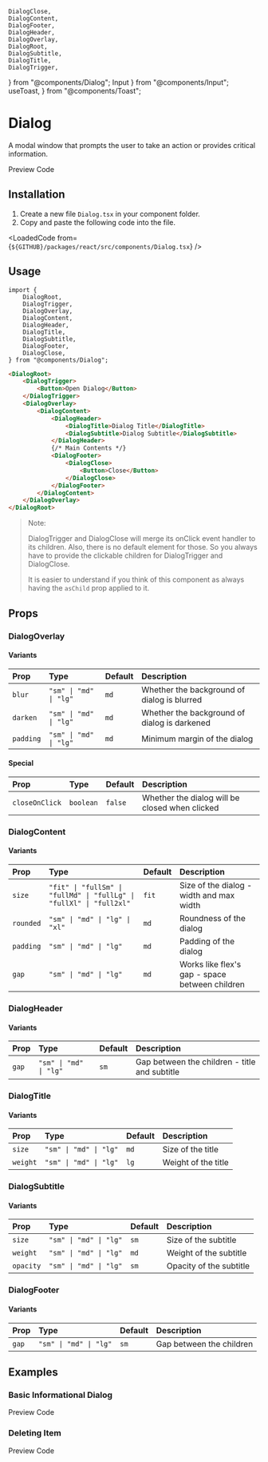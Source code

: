     DialogClose,
    DialogContent,
    DialogFooter,
    DialogHeader,
    DialogOverlay,
    DialogRoot,
    DialogSubtitle,
    DialogTitle,
    DialogTrigger,
} from "@components/Dialog";
    Input
} from "@components/Input";
    useToast,
} from "@components/Toast";

# Dialog
A modal window that prompts the user to take an action or provides critical information.

<TabProvider defaultName="preview">
    <TabList>
        <TabTrigger name="preview">Preview</TabTrigger>
        <TabTrigger name="code">Code</TabTrigger>
    </TabList>
    <TabContent name="preview">
        <Story layout="centered">
            <DialogDemo />
        </Story>
    </TabContent>
    <TabContent name="code">
        <LoadedCode from={`${GITHUB}/packages/react/src/docs/components/DialogBlocks/Preview.tsx`} />
    </TabContent>
</TabProvider>

## Installation

1. Create a new file `Dialog.tsx` in your component folder.
2. Copy and paste the following code into the file.

<LoadedCode from={`${GITHUB}/packages/react/src/components/Dialog.tsx`} />

## Usage

```tsx
import {
    DialogRoot,
    DialogTrigger,
    DialogOverlay,
    DialogContent,
    DialogHeader,
    DialogTitle,
    DialogSubtitle,
    DialogFooter,
    DialogClose,
} from "@components/Dialog";
```

```html
<DialogRoot>
    <DialogTrigger>
        <Button>Open Dialog</Button>
    </DialogTrigger>
    <DialogOverlay>
        <DialogContent>
            <DialogHeader>
                <DialogTitle>Dialog Title</DialogTitle>
                <DialogSubtitle>Dialog Subtitle</DialogSubtitle>
            </DialogHeader>
            {/* Main Contents */}
            <DialogFooter>
                <DialogClose>
                    <Button>Close</Button>
                </DialogClose>
            </DialogFooter>
        </DialogContent>
    </DialogOverlay>
</DialogRoot>
```

> Note:
>   
> DialogTrigger and DialogClose will merge its onClick event handler to its children.
> Also, there is no default element for those.
> So you always have to provide the clickable children for DialogTrigger and DialogClose.
>
> It is easier to understand if you think of this component as always having the `asChild` prop applied to it.

## Props

### DialogOverlay

#### Variants

| Prop | Type | Default | Description |
| :--- | :--- | :------ | :---------- |
| `blur` | `"sm" \| "md" \| "lg"` | `md` | Whether the background of dialog is blurred |
| `darken` | `"sm" \| "md" \| "lg"` | `md` | Whether the background of dialog is darkened |
| `padding` | `"sm" \| "md" \| "lg"` | `md` | Minimum margin of the dialog |

#### Special

| Prop | Type | Default | Description |
| :--- | :--- | :------ | :---------- |
| `closeOnClick` | `boolean` | `false` | Whether the dialog will be closed when clicked |

### DialogContent

#### Variants

| Prop | Type | Default | Description |
| :--- | :--- | :------ | :---------- |
| `size` | `"fit" \| "fullSm" \| "fullMd" \| "fullLg" \| "fullXl" \| "full2xl"` | `fit` | Size of the dialog - width and max width |
| `rounded` | `"sm" \| "md" \| "lg" \| "xl"` | `md` | Roundness of the dialog |
| `padding` | `"sm" \| "md" \| "lg"` | `md` | Padding of the dialog |
| `gap` | `"sm" \| "md" \| "lg"` | `md` | Works like flex's gap - space between children |

### DialogHeader

#### Variants

| Prop | Type | Default | Description |
| :--- | :--- | :------ | :---------- |
| `gap` | `"sm" \| "md" \| "lg"` | `sm` | Gap between the children - title and subtitle |

### DialogTitle

#### Variants

| Prop | Type | Default | Description |
| :--- | :--- | :------ | :---------- |
| `size` | `"sm" \| "md" \| "lg"` | `md` | Size of the title |
| `weight` | `"sm" \| "md" \| "lg"` | `lg` | Weight of the title |

### DialogSubtitle

#### Variants

| Prop | Type | Default | Description |
| :--- | :--- | :------ | :---------- |
| `size` | `"sm" \| "md" \| "lg"` | `sm` | Size of the subtitle |
| `weight` | `"sm" \| "md" \| "lg"` | `md` | Weight of the subtitle |
| `opacity` | `"sm" \| "md" \| "lg"` | `sm` | Opacity of the subtitle |

### DialogFooter

#### Variants

| Prop | Type | Default | Description |
| :--- | :--- | :------ | :---------- |
| `gap` | `"sm" \| "md" \| "lg"` | `sm` | Gap between the children |

## Examples

### Basic Informational Dialog

<TabProvider defaultName="preview">
    <TabList>
        <TabTrigger name="preview">Preview</TabTrigger>
        <TabTrigger name="code">Code</TabTrigger>
    </TabList>
    <TabContent name="preview">
        <Story layout="centered">
            <Examples.BasicInformationalDialog />
        </Story>
    </TabContent>
    <TabContent name="code">
        <LoadedCode from={`${GITHUB}/packages/react/src/docs/components/DialogBlocks/Examples/BasicInformationalDialog.tsx`} />
    </TabContent>
</TabProvider>

### Deleting Item

<TabProvider defaultName="preview">
    <TabList>
        <TabTrigger name="preview">Preview</TabTrigger>
        <TabTrigger name="code">Code</TabTrigger>
    </TabList>
    <TabContent name="preview">
        <Story layout="centered">
            <Examples.DeletingItem />
        </Story>
    </TabContent>
    <TabContent name="code">
        <LoadedCode from={`${GITHUB}/packages/react/src/docs/components/DialogBlocks/Examples/DeletingItem.tsx`} />
    </TabContent>
</TabProvider>


